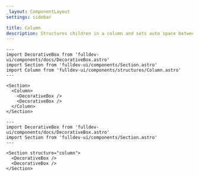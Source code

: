 ```yaml
---
_layout: ComponentLayout
settings: sidebar

title: Column
description: Structures children in a column and sets auto space between them.
---
```


```astro live props={{title: 'Column'}}
---
import DecorativeBox from 'fulldev-ui/components/docs/DecorativeBox.astro'
import Section from 'fulldev-ui/components/Section.astro'
import Column from 'fulldev-ui/components/structures/Column.astro'
---

<Section>
  <Column>
    <DecorativeBox />
    <DecorativeBox />
  </Column>
</Section>
```

```astro live props={{title: 'Props'}}
---
import DecorativeBox from 'fulldev-ui/components/docs/DecorativeBox.astro'
import Section from 'fulldev-ui/components/Section.astro'
---

<Section structure="column">
  <DecorativeBox />
  <DecorativeBox />
</Section>
```
